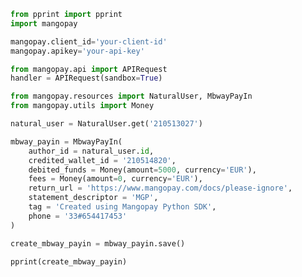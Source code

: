   
```python Python  
from pprint import pprint
import mangopay

mangopay.client_id='your-client-id'
mangopay.apikey='your-api-key'

from mangopay.api import APIRequest
handler = APIRequest(sandbox=True)

from mangopay.resources import NaturalUser, MbwayPayIn
from mangopay.utils import Money

natural_user = NaturalUser.get('210513027')

mbway_payin = MbwayPayIn(
    author_id = natural_user.id,
    credited_wallet_id = '210514820',
    debited_funds = Money(amount=5000, currency='EUR'),
    fees = Money(amount=0, currency='EUR'),
    return_url = 'https://www.mangopay.com/docs/please-ignore',
    statement_descriptor = 'MGP',
    tag = 'Created using Mangopay Python SDK',
    phone = '33#654417453'
)

create_mbway_payin = mbway_payin.save()

pprint(create_mbway_payin)  
```